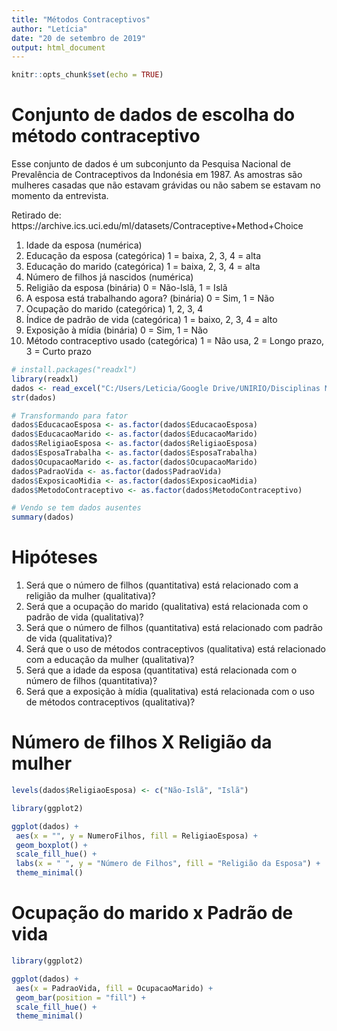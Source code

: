 ```yaml
---
title: "Métodos Contraceptivos"
author: "Letícia"
date: "20 de setembro de 2019"
output: html_document
---
```


```r
knitr::opts_chunk$set(echo = TRUE)
```

# Conjunto de dados de escolha do método contraceptivo

Esse conjunto de dados é um subconjunto da Pesquisa Nacional de Prevalência de Contraceptivos da Indonésia em 1987. As amostras são mulheres casadas que não estavam grávidas ou não sabem se estavam no momento da entrevista. 

Retirado de: https://archive.ics.uci.edu/ml/datasets/Contraceptive+Method+Choice

1. Idade da esposa (numérica)
2. Educação da esposa (categórica) 1 = baixa, 2, 3, 4 = alta
3. Educação do marido (categórica) 1 = baixa, 2, 3, 4 = alta
4. Número de filhos já nascidos (numérica)
5. Religião da esposa (binária) 0 = Não-Islã, 1 = Islã
6. A esposa está trabalhando agora? (binária) 0 = Sim, 1 = Não
7. Ocupação do marido (categórica) 1, 2, 3, 4
8. Índice de padrão de vida (categórica) 1 = baixo, 2, 3, 4 = alto
9. Exposição à mídia (binária) 0 = Sim, 1 = Não
10. Método contraceptivo usado (categórica) 1 = Não usa, 2 = Longo prazo, 3 = Curto prazo

```r
# install.packages("readxl")
library(readxl)
dados <- read_excel("C:/Users/Leticia/Google Drive/UNIRIO/Disciplinas Ministradas/2019.2/Ciências Ambientais - Biológicas - da Natureza/EscolhaMetodoContraceptivo.xlsx")
str(dados)

# Transformando para fator
dados$EducacaoEsposa <- as.factor(dados$EducacaoEsposa)
dados$EducacaoMarido <- as.factor(dados$EducacaoMarido)
dados$ReligiaoEsposa <- as.factor(dados$ReligiaoEsposa)
dados$EsposaTrabalha <- as.factor(dados$EsposaTrabalha)
dados$OcupacaoMarido <- as.factor(dados$OcupacaoMarido)
dados$PadraoVida <- as.factor(dados$PadraoVida)
dados$ExposicaoMidia <- as.factor(dados$ExposicaoMidia)
dados$MetodoContraceptivo <- as.factor(dados$MetodoContraceptivo)

# Vendo se tem dados ausentes
summary(dados)
```

# Hipóteses

1. Será que o número de filhos (quantitativa) está relacionado com a religião da mulher (qualitativa)?
2. Será que a ocupação do marido (qualitativa) está relacionada com o padrão de vida (qualitativa)?
3. Será que o número de filhos (quantitativa) está relacionado com padrão de vida (qualitativa)?
4. Será que o uso de métodos contraceptivos (qualitativa) está relacionado com a educação da mulher (qualitativa)?
5. Será que a idade da esposa (quantitativa) está relacionada com o número de filhos (quantitativa)?
6. Será que a exposição à mídia (qualitativa) está relacionada com o uso de métodos contraceptivos (qualitativa)?

# Número de filhos X Religião da mulher

```r

levels(dados$ReligiaoEsposa) <- c("Não-Islã", "Islã")

library(ggplot2)

ggplot(dados) +
 aes(x = "", y = NumeroFilhos, fill = ReligiaoEsposa) +
 geom_boxplot() +
 scale_fill_hue() +
 labs(x = " ", y = "Número de Filhos", fill = "Religião da Esposa") +
 theme_minimal()
```

# Ocupação do marido x Padrão de vida

```r
library(ggplot2)

ggplot(dados) +
 aes(x = PadraoVida, fill = OcupacaoMarido) +
 geom_bar(position = "fill") +
 scale_fill_hue() +
 theme_minimal()
```

